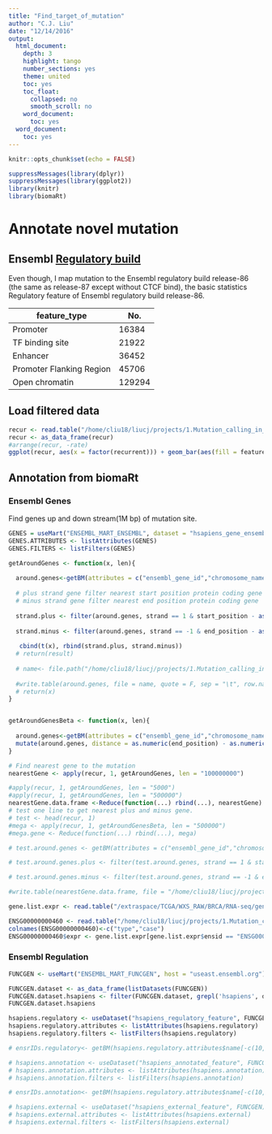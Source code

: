 ```yaml
---
title: "Find_target_of_mutation"
author: "C.J. Liu"
date: "12/14/2016"
output:
  html_document:
    depth: 3
    highlight: tango
    number_sections: yes
    theme: united
    toc: yes
    toc_float:
      collapsed: no
      smooth_scroll: no
    word_document:
      toc: yes
  word_document:
    toc: yes
---
```


```r
knitr::opts_chunk$set(echo = FALSE)
```

```r
suppressMessages(library(dplyr))
suppressMessages(library(ggplot2))
library(knitr)
library(biomaRt)
```


# Annotate novel mutation

## Ensembl [Regulatory build][1]
Even though, I map mutation to the Ensembl regulatory build release-86 (the same as release-87 except without CTCF bind), the basic statistics Regulatory feature of Ensembl regulatory build release-86.

|feature_type|No.|
|-----|-----|
|Promoter|16384|
|TF binding site|21922|
|Enhancer|36452|
|Promoter Flanking Region|45706|
|Open chromatin|129294|


## Load filtered data
```r
recur <- read.table("/home/cliu18/liucj/projects/1.Mutation_calling_in_non-condig_region_through_EXOME/5.recalibrateRecurrencyWithCoverage/SNP/refined_goc/somatic5.recur0.1", header = T, sep = "\t")
recur <- as_data_frame(recur)
#arrange(recur, -rate)
ggplot(recur, aes(x = factor(recurrent))) + geom_bar(aes(fill = feature)) + geom_text(stat = 'count', aes(label = ..count..), vjust = -0.3) + theme_minimal() + xlab("Recurrent") + ylab("Count") + ggtitle(paste("Total ",nrow(recur)," (Recurrent >= 5 & Recurrent Ratio > 10 %)"))
```

## Annotation from biomaRt
### Ensembl Genes
Find genes up and down stream(1M bp) of mutation site.
```r
GENES = useMart("ENSEMBL_MART_ENSEMBL", dataset = "hsapiens_gene_ensembl", host = "useast.ensembl.org")
GENES.ATTRIBUTES <- listAttributes(GENES)
GENES.FILTERS <- listFilters(GENES)

getAroundGenes <- function(x, len){
  
  around.genes<-getBM(attributes = c("ensembl_gene_id","chromosome_name", "start_position", "end_position", "strand","hgnc_symbol","entrezgene", "gene_biotype"), filters = c("chromosome_name", "start", "end", "biotype"), values = list(chromosome_name=x["chrom"], start=as.numeric(x["pos"]) - as.numeric(len), end = as.numeric(x["pos"]) + as.numeric(len), biotype = "protein_coding"), mart = GENES)
  
  # plus strand gene filter nearest start position protein coding gene
  # minus strand gene filter nearest end position protein coding gene
  
  strand.plus <- filter(around.genes, strand == 1 & start_position - as.numeric(x["pos"]) > 0) %>% slice(which.min(start_position - as.numeric(x["pos"]))) %>% mutate(distance = start_position - as.numeric(x["pos"]))
  
  strand.minus <- filter(around.genes, strand == -1 & end_position - as.numeric(x["pos"]) < 0) %>% slice(which.max(end_position - as.numeric(x["pos"]))) %>% mutate(distance = end_position - as.numeric(x["pos"]))
  
   cbind(t(x), rbind(strand.plus, strand.minus))
  # return(result)
  
  # name<- file.path("/home/cliu18/liucj/projects/1.Mutation_calling_in_non-condig_region_through_EXOME/6.mapMutationToGenes/SNP",len,paste(paste("chr", x["chrom"], sep = ""),as.numeric(x["pos"]), x["ensid"], as.numeric(x["recurr"]),len, sep = "_"))
  
  #write.table(around.genes, file = name, quote = F, sep = "\t", row.names = F)
  # return(x)
}


getAroundGenesBeta <- function(x, len){
  
  around.genes<-getBM(attributes = c("ensembl_gene_id","chromosome_name", "start_position", "end_position", "strand","hgnc_symbol","entrezgene", "gene_biotype"), filters = c("chromosome_name", "start", "end", "biotype"), values = list(chromosome_name=x["chrom"], start=as.numeric(x["pos"]) - as.numeric(len), end = as.numeric(x["pos"]) + as.numeric(len), biotype = "protein_coding"), mart = GENES)
  mutate(around.genes, distance = as.numeric(end_position) - as.numeric(x["pos"]))
}

# Find nearest gene to the mutation
nearestGene <- apply(recur, 1, getAroundGenes, len = "100000000")

#apply(recur, 1, getAroundGenes, len = "5000")
#apply(recur, 1, getAroundGenes, len = "500000")
nearestGene.data.frame <-Reduce(function(...) rbind(...), nearestGene)
# test one line to get nearest plus and minus gene.
# test <- head(recur, 1)
#mega <- apply(recur, 1, getAroundGenesBeta, len = "500000")
#mega.gene <- Reduce(function(...) rbind(...), mega)

# test.around.genes <- getBM(attributes = c("ensembl_gene_id","chromosome_name", "start_position", "end_position", "strand","hgnc_symbol","entrezgene", "gene_biotype"), filters = c("chromosome_name", "start", "end", "biotype"), values = list(chromosome_name=test$chrom, start=test$pos - 1000000, end = test$pos + 1000000, biotype= "protein_coding"), mart = GENES)

# test.around.genes.plus <- filter(test.around.genes, strand == 1 & start_position - test$pos > 0) %>% slice(which.min(start_position - test$pos)) %>% mutate(distance = start_position - test$pos)

# test.around.genes.minus <- filter(test.around.genes, strand == -1 & end_position - test$pos < 0) %>% slice(which.max(end_position - test$pos)) %>% mutate(distance = end_position - test$pos)

#write.table(nearestGene.data.frame, file = "/home/cliu18/liucj/projects/1.Mutation_calling_in_non-condig_region_through_EXOME/6.mapMutationToGenes/SNP/nearestProteinCodingGene.txt", quote = F, sep = "\t", row.names = F)

gene.list.expr <- read.table("/extraspace/TCGA/WXS_RAW/BRCA/RNA-seq/gene.list.cases.expr.txt", header = T, sep = "\t")

ENSG00000000460 <- read.table("/home/cliu18/liucj/projects/1.Mutation_calling_in_non-condig_region_through_EXOME/5.recalibrateRecurrencyWithCoverage/SNP/refined_goc/13_chr1_169539274.10.mtwt.barcode.test")
colnames(ENSG00000000460)<-c("type","case")
ENSG00000000460$expr <- gene.list.expr[gene.list.expr$ensid == "ENSG00000000460",][, ENSG00000000460$case]
```

### Ensembl Regulation
```r
FUNCGEN <- useMart("ENSEMBL_MART_FUNCGEN", host = "useast.ensembl.org")

FUNCGEN.dataset <- as_data_frame(listDatasets(FUNCGEN))
FUNCGEN.dataset.hsapiens <- filter(FUNCGEN.dataset, grepl('hsapiens', dataset))
FUNCGEN.dataset.hsapiens

hsapiens.regulatory <- useDataset("hsapiens_regulatory_feature", FUNCGEN)
hsapiens.regulatory.attributes <- listAttributes(hsapiens.regulatory)
hsapiens.regulatory.filters <- listFilters(hsapiens.regulatory)

# ensrIDs.regulatory<- getBM(hsapiens.regulatory.attributes$name[-c(10,11)], filters = "regulatory_stable_id", values = ensrIDs, mart = hsapiens.regulatory)

# hsapiens.annotation <- useDataset("hsapiens_annotated_feature", FUNCGEN)
# hsapiens.annotation.attributes <- listAttributes(hsapiens.annotation)
# hsapiens.annotation.filters <- listFilters(hsapiens.annotation)

# ensrIDs.annotation<- getBM(hsapiens.regulatory.attributes$name[-c(10,11)], filters = "regulatory_stable_id", values = ensrIDs, mart = hsapiens.regulatory)

# hsapiens.external <- useDataset("hsapiens_external_feature", FUNCGEN)
# hsapiens.external.attributes <- listAttributes(hsapiens.external)
# hsapiens.external.filters <- listFilters(hsapiens.external)
```











[1]: http://genomebiology.biomedcentral.com/articles/10.1186/s13059-015-0621-5














